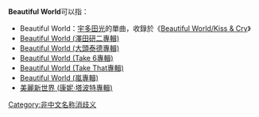'''Beautiful World'''可以指：

* Beautiful World：[[宇多田光|宇多田光]]的單曲，收錄於《[[Beautiful_World/Kiss_&_Cry|Beautiful World/Kiss & Cry]]》
* [[Beautiful_World_(澤田研二專輯)|Beautiful World (澤田研二專輯)]]
* [[Beautiful_World_(大頭泰德專輯)|Beautiful World (大頭泰德專輯)]] 
* [[Beautiful_World_(Take_6專輯)|Beautiful World (Take 6專輯)]] 
* [[Beautiful_World_(Take_That專輯)|Beautiful World (Take That專輯)]]
* [[Beautiful_World_(嵐專輯)|Beautiful World (嵐專輯)]]
* [[美麗新世界_(康妮·塔波特專輯)|美麗新世界 (康妮·塔波特專輯)]]

{{disambig|Cat=作品消歧義}}

[[Category:非中文名称消歧义|Category:非中文名称消歧义]]